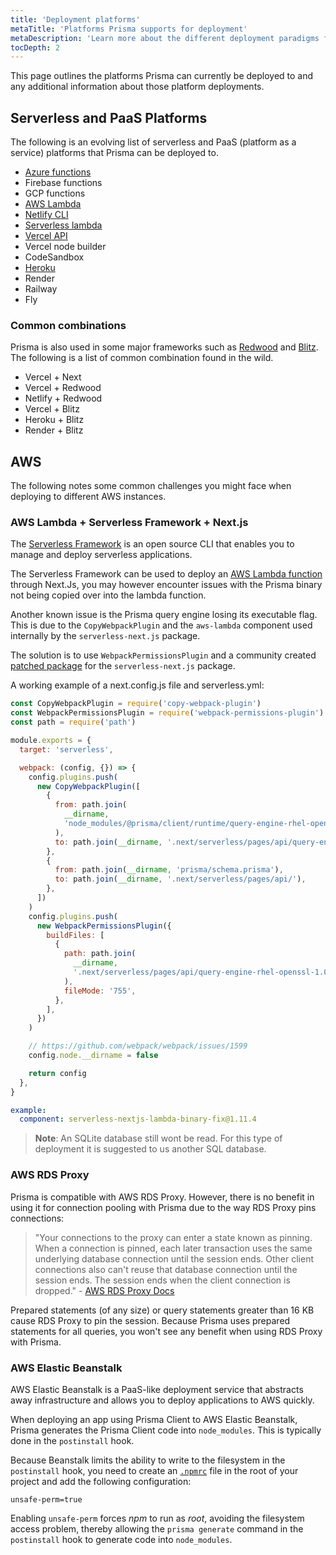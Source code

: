 ```yaml
---
title: 'Deployment platforms'
metaTitle: 'Platforms Prisma supports for deployment'
metaDescription: 'Learn more about the different deployment paradigms for Node.js and TypeScript applications and how they affect deploying an application using Prisma Client.'
tocDepth: 2
---
```


<TopBlock>

This page outlines the platforms Prisma can currently be deployed to and any additional information about those platform deployments.

</TopBlock>

## Serverless and PaaS Platforms

The following is an evolving list of serverless and PaaS (platform as a service) platforms that Prisma can be deployed to.

- [Azure functions](./deploying-to-azure-functions)
- Firebase functions
- GCP functions
- [AWS Lambda](./deploying-to-aws-lambda)
- [Netlify CLI](./deploying-to-netlify)
- [Serverless lambda](./deploying-to-aws-lambda)
- [Vercel API]('./deploying-to-vercel')
- Vercel node builder
- CodeSandbox
- [Heroku](./deploying-to-heroku)
- Render
- Railway
- Fly

### Common combinations

Prisma is also used in some major frameworks such as [Redwood](https://redwoodjs.com/) and [Blitz](https://blitzjs.com/). The following is a list of common combination found in the wild.

- Vercel + Next
- Vercel + Redwood
- Netlify + Redwood
- Vercel + Blitz
- Heroku + Blitz
- Render + Blitz

## AWS

The following notes some common challenges you might face when deploying to different AWS instances.

### AWS Lambda + Serverless Framework + Next.js

The [Serverless Framework](https://www.serverless.com/framework/docs/) is an open source CLI that enables you to manage and deploy serverless applications.

The Serverless Framework can be used to deploy an [AWS Lambda function](https://www.serverless.com/framework/docs/providers/aws/guide/intro/) through Next.Js, you may however encounter issues with the Prisma binary not being copied over into the lambda function.

Another known issue is the Prisma query engine losing its executable flag. This is due to the `CopyWebpackPlugin` and the `aws-lambda` component used internally by the `serverless-next.js` package.

The solution is to use `WebpackPermissionsPlugin` and a community created [patched package](https://www.npmjs.com/package/serverless-nextjs-lambda-binary-fix) for the `serverless-next.js` package.

A working example of a next.config.js file and serverless.yml:

```js file=next.config.js
const CopyWebpackPlugin = require('copy-webpack-plugin')
const WebpackPermissionsPlugin = require('webpack-permissions-plugin')
const path = require('path')

module.exports = {
  target: 'serverless',

  webpack: (config, {}) => {
    config.plugins.push(
      new CopyWebpackPlugin([
        {
          from: path.join(
            __dirname,
            'node_modules/@prisma/client/runtime/query-engine-rhel-openssl-1.0.x'
          ),
          to: path.join(__dirname, '.next/serverless/pages/api/query-engine-rhel-openssl-1.0.x'),
        },
        {
          from: path.join(__dirname, 'prisma/schema.prisma'),
          to: path.join(__dirname, '.next/serverless/pages/api/'),
        },
      ])
    )
    config.plugins.push(
      new WebpackPermissionsPlugin({
        buildFiles: [
          {
            path: path.join(
              __dirname,
              '.next/serverless/pages/api/query-engine-rhel-openssl-1.0.x'
            ),
            fileMode: '755',
          },
        ],
      })
    )

    // https://github.com/webpack/webpack/issues/1599
    config.node.__dirname = false

    return config
  },
}
```

```yml file=serverless.yml
example:
  component: serverless-nextjs-lambda-binary-fix@1.11.4
```

> **Note**: An SQLite database still wont be read. For this type of deployment it is suggested to us another SQL database.

### AWS RDS Proxy

<!-- NOTE: Move to platform overview, link to connection management -->

Prisma is compatible with AWS RDS Proxy. However, there is no benefit in using it for connection pooling with Prisma due to the way RDS Proxy pins connections:

> "Your connections to the proxy can enter a state known as pinning. When a connection is pinned, each later transaction uses the same underlying database connection until the session ends. Other client connections also can't reuse that database connection until the session ends. The session ends when the client connection is dropped." - <a href="https://docs.aws.amazon.com/AmazonRDS/latest/AuroraUserGuide/rds-proxy.html">AWS RDS Proxy Docs</a>

Prepared statements (of any size) or query statements greater than 16 KB cause RDS Proxy to pin the session. Because Prisma uses prepared statements for all queries, you won't see any benefit when using RDS Proxy with Prisma.

### AWS Elastic Beanstalk

<!-- NOTE: Move to platform overview -->

AWS Elastic Beanstalk is a PaaS-like deployment service that abstracts away infrastructure and allows you to deploy applications to AWS quickly.

When deploying an app using Prisma Client to AWS Elastic Beanstalk, Prisma generates the Prisma Client code into `node_modules`. This is typically done in the `postinstall` hook.

Because Beanstalk limits the ability to write to the filesystem in the `postinstall` hook, you need to create an [`.npmrc`](https://docs.npmjs.com/cli/v6/configuring-npm/npmrc) file in the root of your project and add the following configuration:

```config file=.npmrc
unsafe-perm=true
```

Enabling `unsafe-perm` forces _npm_ to run as _root_, avoiding the filesystem access problem, thereby allowing the `prisma generate` command in the `postinstall` hook to generate code into `node_modules`.
